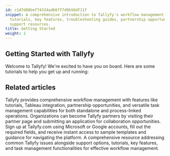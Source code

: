 ```yaml
---
id: c1d7d88bef74334ad66ff7d9b56df11f
snippet: A comprehensive introduction to Tallyfy's workflow management platform featuring
  tutorials, key features, troubleshooting guides, partnership opportunities, and
  support resources.
title: Getting Started
weight: 1
---
```


## Getting Started with Tallyfy

Welcome to Tallyfy! We're excited to have you on board. Here are some tutorials to help you get up and running:


<PageTree />


## Related articles
<CardGrid>
<LinkTitleCard header="<b>Tutorials > Key Features</b>" href="/products/pro/tutorials/features/" > Tallyfy provides comprehensive workflow management with features like tutorials, Tableau integration, partnership opportunities, and versatile task management capabilities for both standalone and process-linked operations. </LinkTitleCard>
<LinkTitleCard header="<b>Miscellaneous > Become a Tallyfy Partner</b>" href="/products/pro/miscellaneous/how-can-i-become-a-tallyfy-partner/" > Organizations can become Tallyfy partners by visiting their partner page and submitting an application for collaboration opportunities. </LinkTitleCard>
<LinkTitleCard header="<b>Tutorials > Create an organization</b>" href="/products/pro/tutorials/how-can-i-create-a-new-tallyfy-account/" > Sign up at Tallyfy.com using Microsoft or Google accounts, fill out the required fields, and receive instant access to sample templates and guidance for navigating the platform. </LinkTitleCard>
<LinkTitleCard header="<b>Miscellaneous > Troubleshooting</b>" href="/products/pro/miscellaneous/troubleshooting/" > A comprehensive resource addressing common Tallyfy issues alongside support options, tutorials, key features, and task management functionalities for effective workflow management. </LinkTitleCard>
</CardGrid>